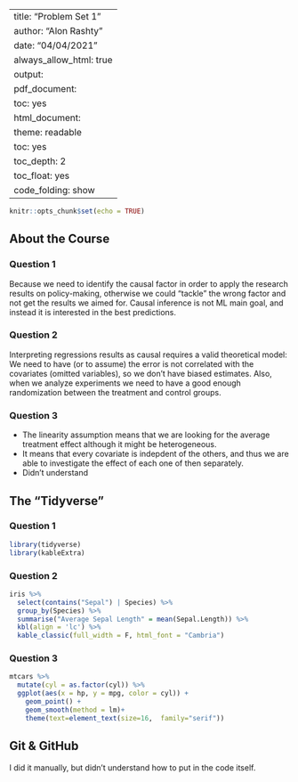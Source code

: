 

---
title: "Problem Set 1"
author: "Alon Rashty"
date: "04/04/2021"
always_allow_html: true
output:
  pdf_document:
    toc: yes
  html_document:
    theme: readable
    toc: yes
    toc_depth: 2
    toc_float: yes
    code_folding: show
---

```r
knitr::opts_chunk$set(echo = TRUE)
```
## About the Course

### Question 1
Because we need to identify the causal factor in order to apply the research results on policy-making, otherwise we could "tackle" the wrong factor and not get the results we aimed for. Causal inference is not ML main goal, and instead it is interested in the best predictions.

### Question 2
Interpreting regressions results as causal requires a valid theoretical model: We need to have (or to assume) the error is not correlated with the covariates (omitted variables), so we don't have biased estimates. Also, when we analyze experiments we need to have a good enough randomization between the treatment and control groups. 

### Question 3
* The linearity assumption means that we are looking for the average treatment effect although it might be heterogeneous.
* It means that every covariate is indepdent of the others, and thus we are able to investigate the effect of each one of then separately.
* Didn't understand

## The “Tidyverse”

### Question 1
```r
library(tidyverse)
library(kableExtra)
```

### Question 2
```r
iris %>%
  select(contains("Sepal") | Species) %>%
  group_by(Species) %>%
  summarise("Average Sepal Length" = mean(Sepal.Length)) %>%
  kbl(align = 'lc') %>%
  kable_classic(full_width = F, html_font = "Cambria")
```


### Question 3
```r
mtcars %>%
  mutate(cyl = as.factor(cyl)) %>%
  ggplot(aes(x = hp, y = mpg, color = cyl)) +
    geom_point() +
    geom_smooth(method = lm)+
    theme(text=element_text(size=16,  family="serif"))
```

## Git & GitHub
I did it manually, but didn't understand how to put in the code itself.

